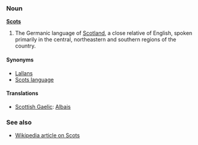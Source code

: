===Noun===
'''[[Scots]]'''

# The Germanic language of [[Scotland]], a close relative of English, spoken primarily in the central, northeastern and southern regions of the country.

====Synonyms====
*[[Lallans]]
*[[Scots language]]

====Translations====
*[[Scottish Gaelic]]: [[Albais]]

===See also===
*[[w:Scots language|Wikipedia article on Scots]]